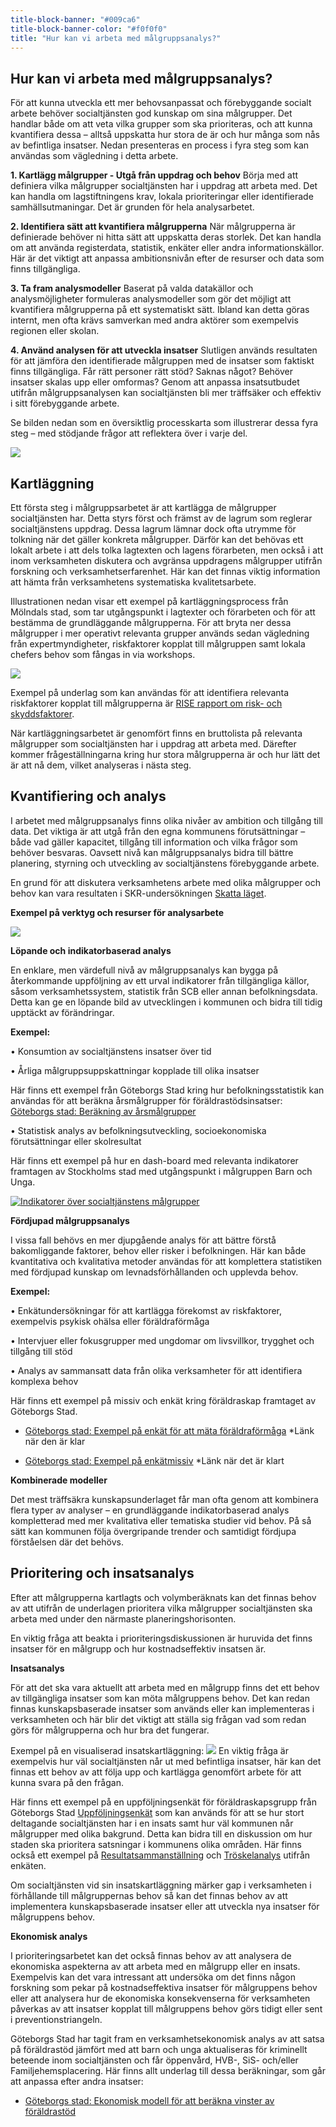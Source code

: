 ```yaml
---
title-block-banner: "#009ca6"
title-block-banner-color: "#f0f0f0"
title: "Hur kan vi arbeta med målgruppsanalys?"
---
```

  

## Hur kan vi arbeta med målgruppsanalys?

För att kunna utveckla ett mer behovsanpassat och förebyggande socialt arbete behöver socialtjänsten god kunskap om sina målgrupper. Det handlar både om att veta vilka grupper som ska prioriteras, och att kunna kvantifiera dessa – alltså uppskatta hur stora de är och hur många som nås av befintliga insatser. Nedan presenteras en process i fyra steg som kan användas som vägledning i detta arbete.

**1. Kartlägg målgrupper - Utgå från uppdrag och behov**
Börja med att definiera vilka målgrupper socialtjänsten har i uppdrag att arbeta med. Det kan handla om lagstiftningens krav, lokala prioriteringar eller identifierade samhällsutmaningar. Det är grunden för hela analysarbetet.

**2. Identifiera sätt att kvantifiera målgrupperna**
När målgrupperna är definierade behöver ni hitta sätt att uppskatta deras storlek. Det kan handla om att använda registerdata, statistik, enkäter eller andra informationskällor. Här är det viktigt att anpassa ambitionsnivån efter de resurser och data som finns tillgängliga.

**3. Ta fram analysmodeller**
Baserat på valda datakällor och analysmöjligheter formuleras analysmodeller som gör det möjligt att kvantifiera målgrupperna på ett systematiskt sätt. Ibland kan detta göras internt, men ofta krävs samverkan med andra aktörer som exempelvis regionen eller skolan.

**4. Använd analysen för att utveckla insatser**
Slutligen används resultaten för att jämföra den identifierade målgruppen med de insatser som faktiskt finns tillgängliga. Får rätt personer rätt stöd? Saknas något? Behöver insatser skalas upp eller omformas? Genom att anpassa insatsutbudet utifrån målgruppsanalysen kan socialtjänsten bli mer träffsäker och effektiv i sitt förebyggande arbete.

Se bilden nedan som en översiktlig processkarta som illustrerar dessa fyra steg – med stödjande frågor att reflektera över i varje del.

![](/hur.png)

## Kartläggning

Ett första steg i målgruppsarbetet är att kartlägga de målgrupper socialtjänsten har. Detta styrs först och främst av de lagrum som reglerar socialtjänstens uppdrag. Dessa lagrum lämnar dock ofta utrymme för tolkning när det gäller konkreta målgrupper. Därför kan det behövas ett lokalt arbete i att dels tolka lagtexten och lagens förarbeten, men också i att inom verksamheten diskutera och avgränsa uppdragens målgrupper utifrån forskning och verksamhetserfarenhet. Här kan det finnas viktig information att hämta från verksamhetens systematiska kvalitetsarbete.

Illustrationen nedan visar ett exempel på kartläggningsprocess från Mölndals stad, som tar utgångspunkt i lagtexter och förarbeten och för att bestämma de grundläggande målgrupperna. För att bryta ner dessa målgrupper i mer operativt relevanta grupper används sedan vägledning från expertmyndigheter, riskfaktorer kopplat till målgruppen samt lokala chefers behov som fångas in via workshops.

![](/kartlaggning.png)

Exempel på underlag som kan användas för att identifiera relevanta riskfaktorer kopplat till målgrupperna är [RISE rapport om risk- och skyddsfaktorer](https://ri.diva-portal.org/smash/record.jsf?pid=diva2%3A1656234&dswid=-7367). 

När kartläggningsarbetet är genomfört finns en bruttolista på relevanta målgrupper som socialtjänsten har i uppdrag att arbeta med. Därefter kommer frågeställningarna kring hur stora målgrupperna är och hur lätt det är att nå dem, vilket analyseras i nästa steg.


## Kvantifiering och analys

I arbetet med målgruppsanalys finns olika nivåer av ambition och tillgång till data. Det viktiga är att utgå från den egna kommunens förutsättningar – både vad gäller kapacitet, tillgång till information och vilka frågor som behöver besvaras. Oavsett nivå kan målgruppsanalys bidra till bättre planering, styrning och utveckling av socialtjänstens förebyggande arbete.

En grund för att diskutera verksamhetens arbete med olika målgrupper och behov kan vara resultaten i SKR-undersökningen [Skatta läget ](https://skr.se/framtidenssocialtjanst/kunskapochstod/lagesochbehovsanalyser/skattalagetsocialtjansten.84184.html). 

**Exempel på verktyg och resurser för analysarbete**

![](/analyser.png)


**Löpande och indikatorbaserad analys**

En enklare, men värdefull nivå av målgruppsanalys kan bygga på återkommande uppföljning av ett urval indikatorer från tillgängliga källor, såsom verksamhetssystem, statistik från SCB eller annan befolkningsdata. Detta kan ge en löpande bild av utvecklingen i kommunen och bidra till tidig upptäckt av förändringar.

**Exempel:**

•	Konsumtion av socialtjänstens insatser över tid

•	Årliga målgruppsuppskattningar kopplade till olika insatser


Här finns ett exempel från Göteborgs Stad kring hur befolkningsstatistik kan användas för att beräkna årsmålgrupper för föräldrastödsinsatser:  [Göteborgs stad: Beräkning av årsmålgrupper](/arsmalgrupper.pdf)


•	Statistisk analys av befolkningsutveckling, socioekonomiska förutsättningar eller skolresultat

Här finns ett exempel på hur en dash-board med relevanta indikatorer framtagen av Stockholms stad med utgångspunkt i målgruppen Barn och Unga.


[![Indikatorer över socialtjänstens målgrupper](Dashboard.png)](/code.html)



**Fördjupad målgruppsanalys**

I vissa fall behövs en mer djupgående analys för att bättre förstå bakomliggande faktorer, behov eller risker i befolkningen. Här kan både kvantitativa och kvalitativa metoder användas för att komplettera statistiken med fördjupad kunskap om levnadsförhållanden och upplevda behov.

**Exempel:**

•	Enkätundersökningar för att kartlägga förekomst av riskfaktorer, exempelvis psykisk ohälsa eller föräldraförmåga

•	Intervjuer eller fokusgrupper med ungdomar om livsvillkor, trygghet och tillgång till stöd

•	Analys av sammansatt data från olika verksamheter för att identifiera komplexa behov

Här finns ett exempel på missiv och enkät kring föräldraskap framtaget av Göteborgs Stad.


- [Göteborgs stad: Exempel på enkät för att mäta föräldraförmåga]() *Länk när den är klar

- [Göteborgs stad: Exempel på enkätmissiv]() *Länk när det är klart


**Kombinerade modeller**

Det mest träffsäkra kunskapsunderlaget får man ofta genom att kombinera flera typer av analyser – en grundläggande indikatorbaserad analys kompletterad med mer kvalitativa eller tematiska studier vid behov. På så sätt kan kommunen följa övergripande trender och samtidigt fördjupa förståelsen där det behövs.


## Prioritering och insatsanalys
Efter att målgrupperna kartlagts och volymberäknats kan det finnas behov av att utifrån de underlagen prioritera vilka målgrupper socialtjänsten ska arbeta med under den närmaste planeringshorisonten.

En viktig fråga att beakta i prioriteringsdiskussionen är huruvida det finns insatser för en målgrupp och hur kostnadseffektiv insatsen är. 

**Insatsanalys**

För att det ska vara aktuellt att arbeta med en målgrupp finns det ett behov av tillgängliga insatser som kan möta målgruppens behov. Det kan redan finnas kunskapsbaserade insatser som används eller kan implementeras i verksamheten och här blir det viktigt att ställa sig frågan vad som redan görs för målgrupperna och hur bra det fungerar. 

Exempel på en visualiserad insatskartläggning:
![](/Insatskarta.png)
En viktig fråga är exempelvis hur väl socialtjänsten når ut med befintliga insatser, här kan det finnas ett behov av att följa upp och kartlägga genomfört arbete för att kunna svara på den frågan.

Här finns ett exempel på en uppföljningsenkät för föräldraskapsgrupp från Göteborgs Stad [Uppföljningsenkät](https://forms.office.com/Pages/ShareFormPage.aspx?id=zwmYWssLOkGDignsxAzJ6GpspduigiJEpYzEx2S5rvVUNkFGSU9UVkZLQ0tCT0tHVUQ2Wjc4SlFLNS4u&sharetoken=l5B0x0XyulHf9hDosyOp) som kan används för att se hur stort deltagande socialtjänsten har i en insats samt hur väl kommunen når målgrupper med olika bakgrund. Detta kan bidra till en diskussion om hur staden ska prioritera satsningar i kommunens olika områden. Här finns också ett exempel på [Resultatsammanställning](/Resultatsammanstallning_enkat_foraldraskapsstod.xlsx) och [Tröskelanalys](/Troskelanalys.docx) utifrån enkäten. 

Om socialtjänsten vid sin insatskartläggning märker gap i verksamheten i förhållande till målgruppernas behov så kan det finnas behov av att implementera kunskapsbaserade insatser eller att utveckla nya insatser för målgruppens behov. 


**Ekonomisk analys**

I prioriteringsarbetet kan det också finnas behov av att analysera de ekonomiska aspekterna av att arbeta med en målgrupp eller en insats. Exempelvis kan det vara intressant att undersöka om det finns någon forskning som pekar på kostnadseffektiva insatser för målgruppens behov eller att analysera hur de ekonomiska konsekvenserna för verksamheten påverkas av att insatser kopplat till målgruppens behov görs tidigt eller sent i preventionstriangeln. 

Göteborgs Stad har tagit fram en verksamhetsekonomisk analys av att satsa på föräldrastöd jämfört med att barn och unga aktualiseras för kriminellt beteende inom socialtjänsten och får öppenvård, HVB-, SiS- och/eller Familjehemsplacering. Här finns allt underlag till dessa beräkningar, som går att anpassa efter andra insatser:

- [Göteborgs stad: Ekonomisk modell för att beräkna vinster av föräldrastöd](https://osf.io/cgfxb/)








